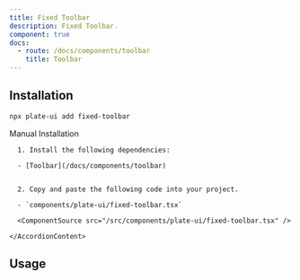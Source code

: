 ```yaml
---
title: Fixed Toolbar
description: Fixed Toolbar.
component: true
docs:
  - route: /docs/components/toolbar
    title: Toolbar
---
```


<ComponentExample src="/src/components/examples/PlaygroundDemo.tsx">
  <PlaygroundDemo id="basicnodes" />
</ComponentExample>

## Installation

```bash
npx plate-ui add fixed-toolbar
```

<Accordion type="single" collapsible>
  <AccordionItem value="manual-installation">
    <AccordionTrigger>Manual Installation</AccordionTrigger>
    <AccordionContent>

      1. Install the following dependencies:

      - [Toolbar](/docs/components/toolbar)


      2. Copy and paste the following code into your project.

      - `components/plate-ui/fixed-toolbar.tsx`

      <ComponentSource src="/src/components/plate-ui/fixed-toolbar.tsx" />

    </AccordionContent>

  </AccordionItem>
</Accordion>

## Usage

```tsx

```

```tsx

```
